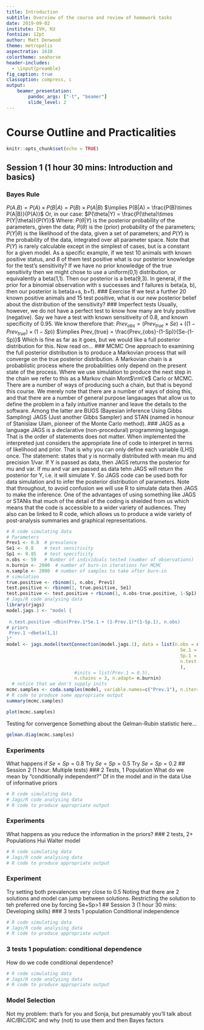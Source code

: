 ```yaml
---
title: Introduction
subtitle: Overview of the course and review of homework tasks
date: 2019-09-02
institute: IVH, KU
fontsize: 12pt
author: Matt Denwood
theme: metropolis
aspectratio: 1610
colortheme: seahorse
header-includes: 
  - \input{preamble}
fig_caption: true
classoption: compress, c
output:
    beamer_presentation:
        pandoc_args: ["-t", "beamer"]
        slide_level: 2
---
```


# Course Outline and Practicalities


```r
knitr::opts_chunk$set(echo = TRUE)
```
## Session 1 (1 hour 30 mins: Introduction and basics)
### Bayes Rule
$P(A.B) = P(A)\times P(B|A) = P(B)\times P(A|B)$
$\implies P(B|A) = \frac{P(B)\times P(A|B)}{P(A)}$
Or, in our case:
$P(\theta|Y) = \frac{P(\theta)\times P(Y|\theta)}{P(Y)}$
Where:
$P(\theta|Y)$ is the posterior probability of the parameters, given the data;
$P(\theta)$ is the (prior) probability of the parameters;
$P(Y|\theta)$ is the likelihood of the data, given a set of parameters; and
$P(Y)$ is the probability of the data, integrated over all parameter space.
Note that $P(Y)$ is rarely calculable except in the simplest of cases, but is a constant for a given model.
As a specific example, if we test 10 animals with known positive status, and 8 of them test positive what is our posterior knowledge for the test's sensitivity? If we have no prior knowledge of the true sensitivity then we might chose to use a uniform(0,1) distribution, or equivalently a beta(1,1). Then our posterior is a beta(9,3). In general, if the prior for a binomial observation with s successes and f failures is beta(a, b), then our posterior is beta(a+s, b+f).
### Exercise
If we test a further 20 known positive animals and 15 test positive, what is our new posterior belief about the distribution of the sensitivity?
### Imperfect tests
Usually, however, we do not have a perfect test to know how many are truly positive (negative).
Say we have a test with known sensitiveity of 0.8, and known specificity of 0.95. We know therefore that:
$Prev_{obs} = (Prev_{true}\times Se) + ((1-Prev_{true})\times (1-Sp))$
$\implies Prev_{true} = \frac{Prev_{obs}-(1-Sp)}{Se-(1-Sp)}$
Which is fine as far as it goes, but we would like a full posterior distribution for this. Now read on...
### MCMC
One approach to examining the full posterior distribution is to produce a Markovian process that will converge on the true posterior distribution. A Markovian chain is a probablistic process where the probabilities only depend on the present state of the process. Where we use simulation to produce the next step in the chain we refer to this as a Markov chain Mont$\rm\'e$ Carlo or MCMC.
There are a number of ways of producing such a chain, but that is beyond this course. We merely note that there are a number of ways of doing this, and that there are a number of general purpose langauages that allow us to define the problem in a faily intuitive manner and leave the details to the software. Among the latter are BUGS (Bayesian inference Using Gibbs Sampling) JAGS (Just another Gibbs Sampler) and STAN (named in honour of Stanislaw Ulam, pioneer of the Monte Carlo method).
### JAGS as a language
JAGS is a declarative (non-procedural) programming language. That is the order of statements does not matter. When implemented the interpreted just considers the appropriate line of code to interpret in terms of likelihood and prior. That is why you can only define each variable (LHS) once.
The statement:
\verb|Y ~ Dnorm(mu, 1/var)|
states that y is normally distributed with mean mu and precision 1/var. If Y is passed as data, then JAGS returns the posterior for mu and var. If mu and var are passed as data tehn JAGS will return the posterior for Y, i.e. it will simulate Y. So JAGS code can be used both for data simulation and to infer the posterior distribution of parameters. Note that throughout, to avoid confusion we will use R to simulate data then JAGS to make the inference.
One of the advantages of using something like JAGS or STANis that much of the detail of the coding is shielded from us which means that the code is accessible to a wider variety of audiences. They also can be linked to R code, which allows us to produce a wide variety of post-analysis summaries and graphical representations.
```r
# R code simulating data
# Parameters
Prev1 <- 0.8  # prevalence
Se1 <- 0.8    # test sensitivity
Sp1 <- 0.95   # test specificity
n.obs <- 50   # Number of individuals tested (number of observations)
n.burnin <- 2000  # number of burn-in iterations for MCMC
n.sample <- 2000  # number of samples to take after burn-in
# simulation
true.positive <- rbinom(1, n.obs, Prev1)
test.positive <- rbinom(1, true.positive, Se1)
test.positive <- test.positive + rbinom(1, n.obs-true.positive, 1-Sp1)
# Jags/R code analysing data
library(rjags)
model.jags.1 <- "model {
 
 n.test.positive ~dbin(Prev.1*Se.1 + (1-Prev.1)*(1-Sp.1), n.obs)
# priors
 Prev.1 ~dbeta(1,1)
}"
model <- jags.model(textConnection(model.jags.1), data = list(n.obs = n.obs,
                                                                Se.1 = Se1,
                                                                Sp.1 = Sp1,
                                                                n.test.positive =test.positive
                                                                ),
                         #inits = list(Prev.1 = 0.5),
                         n.chains = 3, n.adapt= n.burnin)
  # notice that we don't supply inits
mcmc.samples <- coda.samples(model, variable.names=c("Prev.1"), n.iter=n.sample) 
# R code to produce some appropriate output
summary(mcmc.samples)
```
```R
plot(mcmc.samples)
```
Testing for convergence Something about the Gelman-Rubin statistic here...
```R
gelman.diag(mcmc.samples)
```
### Experiments
What happens if $Se = Sp = 0.8$
Try $Se= Sp = 0.5$
Try $Se=Sp= 0.2$
## Session 2 (1 hour: Multiple tests)
### 2 Tests, 1 Population
What do we mean by "conditionally independent?"
Df in the model and in the data
Use of informative priors
```r
# R code simulating data
# Jags/R code analysing data
# R code to produce appropriate output
```
### Experiments
What happens as you reduce the information in the priors?
### 2 tests, 2+ Populations
Hui Walter model
```r
# R code simulating data
# Jags/R code analysing data
# R code to produce appropriate output
```
### Experiment
Try setting both prevalences very close to 0.5
Noting that there are 2 solutions and model can jump between solutions. Restricting the solution to teh preferred one by forcing Se+Sp>1
## Session 3 (1 hour 30 mins: Developing skills)
### 3 tests 1 population
Conditional independence
```r
# R code simulating data
# Jags/R code analysing data
# R code to produce appropriate output
```
### 3 tests 1 population: conditional dependence
How do we code conditional dependence?
```r
# R code simulating data
# Jags/R code analysing data
# R code to produce appropriate output
```
### Model Selection
Not my problem: that's for you and Sonja, but presumably you'll talk about AIC/BIC/DIC and why (not) to use them and then Bayes factors
